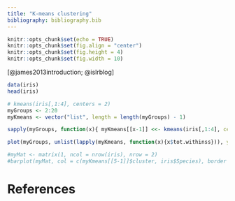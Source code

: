 ```yaml
---
title: "K-means clustering"
bibliography: bibliography.bib
---
```



```r
knitr::opts_chunk$set(echo = TRUE)
knitr::opts_chunk$set(fig.align = "center")
knitr::opts_chunk$set(fig.height = 4)
knitr::opts_chunk$set(fig.width = 10)
```


[@james2013introduction; @islrblog]


```r
data(iris)
head(iris)
```


```r
# kmeans(iris[,1:4], centers = 2)
myGroups <- 2:20
myKmeans <- vector("list", length = length(myGroups) - 1)

sapply(myGroups, function(x){ myKmeans[[x-1]] <<- kmeans(iris[,1:4], centers = x) })
```


```r
plot(myGroups, unlist(lapply(myKmeans, function(x){x$tot.withinss})), ylab = "Winthin ggroup SS", type = 'b')
```



```r
#myMat <- matrix(1, ncol = nrow(iris), nrow = 2)
#barplot(myMat, col = c(myKmeans[[5-1]]$cluster, iris$Species), border = NA)
```


# References



